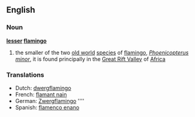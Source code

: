 ==English==

===Noun===
'''[[lesser]] [[flamingo]]'''
{{wikipedia}}

# the smaller of the two [[old world]] [[species]] of [[flamingo]], ''[[Phoenicopterus minor]]'', it is found principally in the [[Great Rift Valley]] of [[Africa]]

===Translations===
{{rfc-level|Translations at L3+ (AutoFormat would have corrected level of Translations)}}
*Dutch: [[dwergflamingo]] {{m}}
*French: [[flamant nain]] {{m}}
*German: [[Zwergflamingo]] ''''
*Spanish: [[flamenco enano]] {{m}}